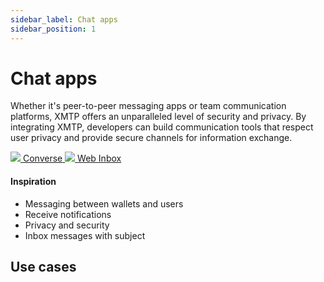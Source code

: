 ```yaml
---
sidebar_label: Chat apps
sidebar_position: 1
---
```



# Chat apps

Whether it's peer-to-peer messaging apps or team communication platforms, XMTP offers an unparalleled level of security and privacy. By integrating XMTP, developers can build communication tools that respect user privacy and provide secure channels for information exchange.

<div class="chain-list">
  <a href="https://getconverse.app" class="chain-item">
    <img src={converse} />
    <span>Converse</span>
  </a>
  <a href="https://xmtp.chat/" class="chain-item">
    <img src={webinbox} />
    <span>Web Inbox</span>
  </a>
</div>

#### Inspiration

- Messaging between wallets and users
- Receive notifications
- Privacy and security
- Inbox messages with subject

## Use cases


<Usecases />
